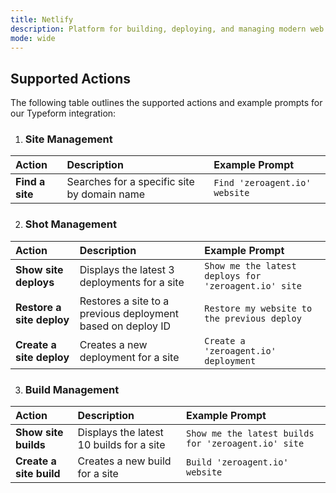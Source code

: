 ```yaml
---
title: Netlify
description: Platform for building, deploying, and managing modern web applications
mode: wide
---
```


## Supported Actions

The following table outlines the supported actions and example prompts for our Typeform integration:

1. ### Site Management

| Action                 | Description                                                                   | Example Prompt                              |
| :--------------------- | :---------------------------------------------------------------------------- | :------------------------------------------ |
| **Find a site** | Searches for a specific site by domain name | `Find 'zeroagent.io' website` |

2. ### Shot Management

| Action                            | Description                                                               | Example Prompt                                 |
| :-------------------------------- | :------------------------------------------------------------------------ | :--------------------------------------------- |
| **Show site deploys** | Displays the latest 3 deployments for a site | `Show me the latest deploys for 'zeroagent.io' site` |
| **Restore a site deploy** | Restores a site to a previous deployment based on deploy ID | `Restore my website to the previous deploy` |
| **Create a site deploy** | Creates a new deployment for a site | `Create a 'zeroagent.io' deployment ` |

3. ### Build Management

| Action                            | Description                                                               | Example Prompt                                 |
| :-------------------------------- | :------------------------------------------------------------------------ | :--------------------------------------------- |
| **Show site builds**	| Displays the latest 10 builds for a site	| `Show me the latest builds for 'zeroagent.io' site` |
| **Create a site build**	| Creates a new build for a site	| `Build 'zeroagent.io' website` |